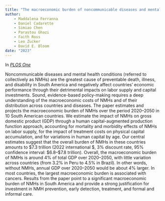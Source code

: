 ```yaml
---
title: "The macroeconomic burden of noncommunicable diseases and mental health conditions in South America."
author: 
    - Maddalena Ferranna
    - Daniel Cadarette
    - Simiao Chen
    - Parastou Ghazi
    - Faith Ross
    - Leo Zucker
    - David E. Bloom
date: "2023"
---
```


In [_PLOS One_](https://journals.plos.org/plosone/article?id=10.1371/journal.pone.0293144)

Noncommunicable diseases and mental health conditions (referred to collectively as NMHs) are the greatest cause of preventable death, illness, and disability in South America and negatively affect countries’ economic performance through their detrimental impacts on labor supply and capital investments. Sound, evidence-based policy-making requires a deep understanding of the macroeconomic costs of NMHs and of their distribution across countries and diseases. The paper estimates and projects the macroeconomic burden of NMHs over the period 2020–2050 in 10 South American countries. We estimate the impact of NMHs on gross domestic product (GDP) through a human capital-augmented production function approach, accounting for mortality and morbidity effects of NMHs on labor supply, for the impact of treatment costs on physical capital accumulation, and for variations in human capital by age. Our central estimates suggest that the overall burden of NMHs in these countries amounts to $7.3 trillion (2022 international $, 3% discount rate, 95% confidence interval: $6.8–$7.8 trillion). Overall, the macroeconomic burden of NMHs is around 4% of total GDP over 2020–2050, with little variation across countries (from 3.2% in Peru to 4.5% in Brazil). In other words, without NMHs, annual GDP over 2020–2050 would be about 4% larger. In most countries, the largest macroeconomic burden is associated with cancers. Results from the paper point to a significant macroeconomic burden of NMHs in South America and provide a strong justification for investment in NMH prevention, early detection, treatment, and formal and informal care.